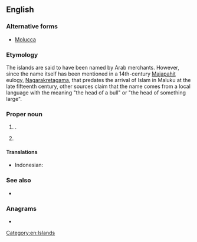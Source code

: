 ==English==

===Alternative forms===
* [[Molucca]] {{qualifier|dated}}

===Etymology===
The islands are said to have been named {{der|en|ar|جَزِيرَات المَلِك|lit=king islands}} by Arab merchants. However, since the name itself has been mentioned in a 14th-century [[w:Majapahit|Majapahit]] eulogy, [[w:Nagarakretagama|Nagarakretagama]], that predates the arrival of Islam in Maluku at the late fifteenth century, other sources claim that the name comes from a local language with the meaning "the head of a bull" or "the head of something large".
{{root|en|ar|م ل ك}}

===Proper noun===
{{wikipedia|Maluku Islands}}
{{en-proper noun}}

# {{place|en|province|c/Indonesia|capital=Ambon}}.
# {{synonym of|en|Moluccas}}

====Translations====
{{trans-top|province of Indonesia}}
* Indonesian: {{t+|id|Maluku}}
{{trans-bottom}}

===See also===
* {{list:provinces of Indonesia/en}}

===Anagrams===
* {{anagrams|en|a=aklmuu|mukula}}

[[Category:en:Islands]]
